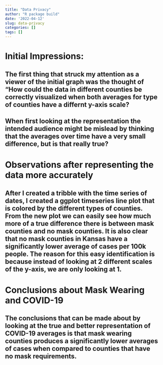 ```yaml
---
title: "Data Privacy"
author: "R package build"
date: '2022-04-12'
slug: data-privacy
categories: []
tags: []
---
```

# Initial Impressions:
##    The first thing that struck my attention as a viewer of the initial graph was the thought of "How could the data in different counties be correctly visualized when both averages for type of counties have a differnt y-axis scale? 
## When first looking at the representation the intended audience might be mislead by thinking that the averages over time have a very small difference, but is that really true?

# Observations after representing the data more accurately
## After I created a tribble with the time series of dates, I created a ggplot timeseries line plot that is colored by the different types of counties. From the new plot we can easily see how much more of a true difference there is between mask counties and no mask counties. It is also clear that no mask counties in Kansas have a significantly lower average of cases per 100k people. The reason for this easy identification is because instead of looking at 2 different scales of the y-axis, we are only looking at 1.

# Conclusions about Mask Wearing and COVID-19
## The conclusions that can be made about by looking at the true and better representation of COVID-19 averages is that mask wearing counties produces a significantly lower averages of cases when compared to counties that have no mask requirements. 


<script src="https://gist.github.com/spencergoldberg1/3d3cc334d75eb21a2046847b78afb150.js"></script>

